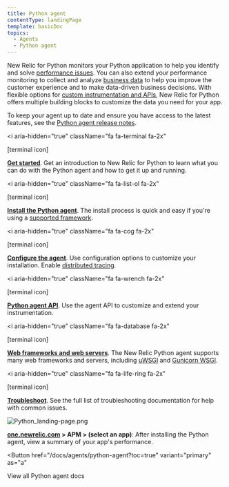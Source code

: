 ```yaml
---
title: Python agent
contentType: landingPage
template: basicDoc
topics:
  - Agents
  - Python agent
---
```


New Relic for Python monitors your Python application to help you identify and solve [performance issues](#monitor-performance). You can also extend your performance monitoring to collect and analyze [business data](#business-data) to help you improve the customer experience and to make data-driven business decisions. With flexible options for [custom instrumentation and APIs](/docs/agents/python-agent/custom-instrumentation/python-custom-instrumentation), New Relic for Python offers multiple building blocks to customize the data you need for your app.

To keep your agent up to date and ensure you have access to the latest features, see the [Python agent release notes](/docs/release-notes/agent-release-notes/python-release-notes).

<i
  aria-hidden="true"
  className="fa fa-terminal fa-2x"
>
  \[terminal icon]
</i>

**[Get started](/docs/agents/python-agent/getting-started/introduction-new-relic-python)**. Get an introduction to New Relic for Python to learn what you can do with the Python agent and how to get it up and running.

<i
  aria-hidden="true"
  className="fa fa-list-ol fa-2x"
>
  \[terminal icon]
</i>

**[Install the Python agent](/docs/agents/python-agent/getting-started/python-agent-quick-start)**. The install process is quick and easy if you're using a [supported framework](/docs/agents/python-agent/getting-started/instrumented-python-packages).

<i
  aria-hidden="true"
  className="fa fa-cog fa-2x"
>
  \[terminal icon]
</i>

**[Configure the agent](/docs/agents/python-agent/installation-configuration/python-agent-configuration)**. Use configuration options to customize your installation. Enable [distributed tracing](/docs/apm/distributed-tracing/getting-started/introduction-distributed-tracing).

<i
  aria-hidden="true"
  className="fa fa-wrench fa-2x"
>
  \[terminal icon]
</i>

**[Python agent API](/docs/agents/python-agent/api/python-agent-api-guide)**. Use the agent API to customize and extend your instrumentation.

<i
  aria-hidden="true"
  className="fa fa-database fa-2x"
>
  \[terminal icon]
</i>

**[Web frameworks and web servers](/docs/agents/python-agent/web-frameworks-servers)**. The New Relic Python agent supports many web frameworks and servers, including [uWSGI](/docs/agents/python-agent/hosting-mechanisms/python-agent-uwsgi) and [Gunicorn WSGI](/docs/agents/python-agent/hosting-mechanisms/python-agent-gunicorn).

<i
  aria-hidden="true"
  className="fa fa-life-ring fa-2x"
>
  \[terminal icon]
</i>

**[Troubleshoot](/docs/agents/python-agent/troubleshooting)**. See the full list of troubleshooting documentation for help with common issues.

![Python_landing-page.png](https://docs-staging.newrelic.com/sites/default/files/thumbnails/image/Python_landing-page.png "Python_landing-page.png")

**[one.newrelic.com](https://one.newrelic.com) > APM > (select an app)**: After installing the Python agent, view a summary of your app's performance.

<Button
  href="/docs/agents/python-agent?toc=true"
  variant="primary"
  as="a"
>
  View all Python agent docs
</Button>
